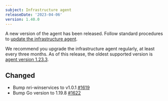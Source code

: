 ```yaml
---
subject: Infrastructure agent
releaseDate: '2023-04-06'
version: 1.40.0
---
```


A new version of the agent has been released. Follow standard procedures to [update the infrastructure agent](/docs/infrastructure/install-configure-manage-infrastructure/update-or-uninstall/update-infrastructure-agent).

We recommend you upgrade the infrastructure agent regularly, at least every three months. As of this release, the oldest supported version is [agent version 1.23.3](/docs/release-notes/infrastructure-release-notes/infrastructure-agent-release-notes/new-relic-infrastructure-agent-1233).

## Changed

* Bump nri-winservices to v1.0.1 [#1619](https://github.com/newrelic/infrastructure-agent/pull/1619)
* Bump Go version to 1.19.8 [#1622](https://github.com/newrelic/infrastructure-agent/pull/1622)
